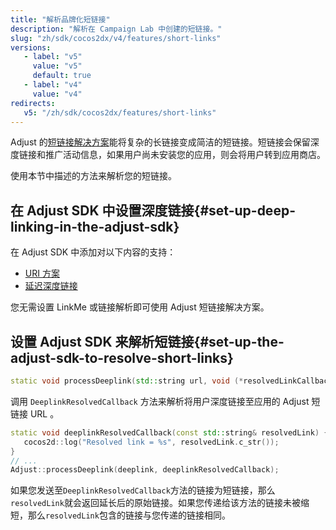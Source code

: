 ```yaml
---
title: "解析品牌化短链接"
description: "解析在 Campaign Lab 中创建的短链接。"
slug: "zh/sdk/cocos2dx/v4/features/short-links"
versions:
   - label: "v5"
     value: "v5"
     default: true
   - label: "v4"
     value: "v4"
redirects:
   v5: "/zh/sdk/cocos2dx/features/short-links"
---
```


Adjust 的[短链接解决方案](https://help.adjust.com/zh/article/short-branded-links)能将复杂的长链接变成简洁的短链接。短链接会保留深度链接和推广活动信息，如果用户尚未安装您的应用，则会将用户转到应用商店。

使用本节中描述的方法来解析您的短链接。

## 在 Adjust SDK 中设置深度链接{#set-up-deep-linking-in-the-adjust-sdk}

在 Adjust SDK 中添加对以下内容的支持：

-  [URI 方案](/zh/sdk/cocos2dx/features/deep-links)
-  [延迟深度链接](/zh/sdk/cocos2dx/features/deep-links#deferred-deep-linking)

<Callout type="note">

您无需设置 LinkMe 或链接解析即可使用 Adjust 短链接解决方案。

</Callout>

## 设置 Adjust SDK 来解析短链接{#set-up-the-adjust-sdk-to-resolve-short-links}

<CodeBlock title="方法签名">

```cpp
static void processDeeplink(std::string url, void (*resolvedLinkCallback)(std::string resolvedLink));
```

</CodeBlock>

调用 `DeeplinkResolvedCallback` 方法来解析将用户深度链接至应用的 Adjust 短链接 URL 。

```cpp
static void deeplinkResolvedCallback(const std::string& resolvedLink) {
   cocos2d::log("Resolved link = %s", resolvedLink.c_str());
}
// ...
Adjust::processDeeplink(deeplink, deeplinkResolvedCallback);
```

如果您发送至`DeeplinkResolvedCallback`方法的链接为短链接，那么`resolvedLink`就会返回延长后的原始链接。如果您传递给该方法的链接未被缩短，那么`resolvedLink`包含的链接与您传递的链接相同。
